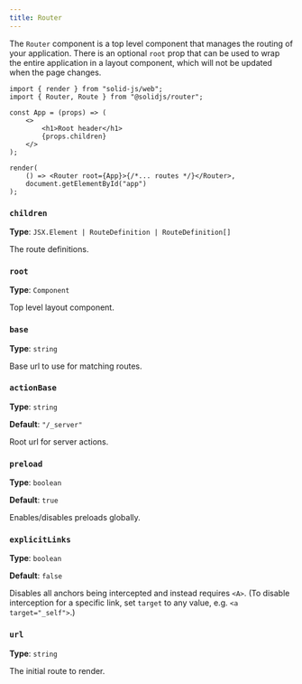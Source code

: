 ```yaml
---
title: Router
---
```


The `Router` component is a top level component that manages the routing of your application.
There is an optional `root` prop that can be used to wrap the entire application in a layout component, which will not be updated when the page changes.

```tsx
import { render } from "solid-js/web";
import { Router, Route } from "@solidjs/router";

const App = (props) => (
	<>
		<h1>Root header</h1>
		{props.children}
	</>
);

render(
	() => <Router root={App}>{/*... routes */}</Router>,
	document.getElementById("app")
);
```

### `children`

**Type**: `JSX.Element | RouteDefinition | RouteDefinition[]`

The route definitions.

### `root`

**Type**: `Component`

Top level layout component.

### `base`

**Type**: `string`

Base url to use for matching routes.

### `actionBase`

**Type**: `string`

**Default**: `"/_server"`

Root url for server actions.

### `preload`

**Type**: `boolean`

**Default**: `true`

Enables/disables preloads globally.

### `explicitLinks`

**Type**: `boolean`

**Default**: `false`

Disables all anchors being intercepted and instead requires `<A>`.
(To disable interception for a specific link, set `target` to any value, e.g. `<a target="_self">`.)

### `url`

**Type**: `string`

The initial route to render.
